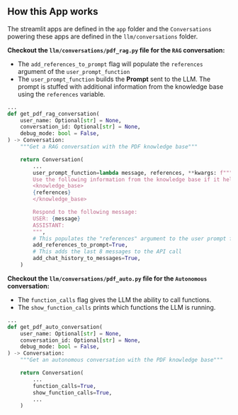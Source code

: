 ## How this App works

The streamlit apps are defined in the `app` folder and the `Conversations` powering these apps are defined in the `llm/conversations` folder.

**Checkout the `llm/conversations/pdf_rag.py` file for the `RAG` conversation:**

- The `add_references_to_prompt` flag will populate the `references` argument of the `user_prompt_function`
- The `user_prompt_function` builds the **Prompt** sent to the LLM. The prompt is stuffed with additional information from the knowledge base using the `references` variable.

```python llm/conversations/pdf_rag.py
...
def get_pdf_rag_conversation(
    user_name: Optional[str] = None,
    conversation_id: Optional[str] = None,
    debug_mode: bool = False,
) -> Conversation:
    """Get a RAG conversation with the PDF knowledge base"""

    return Conversation(
        ...
        user_prompt_function=lambda message, references, **kwargs: f"""\
        Use the following information from the knowledge base if it helps.
        <knowledge_base>
        {references}
        </knowledge_base>

        Respond to the following message:
        USER: {message}
        ASSISTANT:
        """,
        # This populates the "references" argument to the user prompt function
        add_references_to_prompt=True,
        # This adds the last 8 messages to the API call
        add_chat_history_to_messages=True,
    )
```

**Checkout the `llm/conversations/pdf_auto.py` file for the `Autonomous` conversation:**

- The `function_calls` flag gives the LLM the ability to call functions.
- The `show_function_calls` prints which functions the LLM is running.

```python llm/conversations/pdf_rag.py
...
def get_pdf_auto_conversation(
    user_name: Optional[str] = None,
    conversation_id: Optional[str] = None,
    debug_mode: bool = False,
) -> Conversation:
    """Get an autonomous conversation with the PDF knowledge base"""

    return Conversation(
        ...
        function_calls=True,
        show_function_calls=True,
        ...
    )
```
